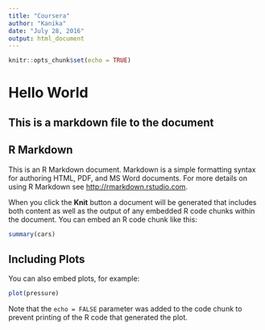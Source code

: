 ```yaml
---
title: "Coursera"
author: "Kanika"
date: "July 28, 2016"
output: html_document
---
```


```r
knitr::opts_chunk$set(echo = TRUE)
```
# Hello World

## This is a markdown file to the document
## R Markdown


This is an R Markdown document. Markdown is a simple formatting syntax for authoring HTML, PDF, and MS Word documents. For more details on using R Markdown see <http://rmarkdown.rstudio.com>.

When you click the **Knit** button a document will be generated that includes both content as well as the output of any embedded R code chunks within the document. You can embed an R code chunk like this:

```r
summary(cars)
```

## Including Plots

You can also embed plots, for example:

```r
plot(pressure)
```

Note that the `echo = FALSE` parameter was added to the code chunk to prevent printing of the R code that generated the plot.
